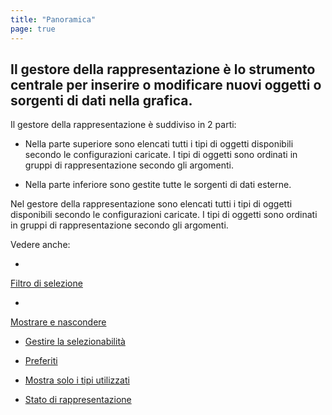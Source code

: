 ```yaml
---
title: "Panoramica"
page: true
---
```

## Il gestore della rappresentazione &#232; lo strumento centrale per inserire o modificare nuovi oggetti <GeoMapper>o sorgenti di dati </GeoMapper>nella grafica.

<GeoMapper>Il gestore della rappresentazione &#232; suddiviso in 2 parti:

-  Nella parte superiore sono elencati tutti i tipi di oggetti disponibili secondo le configurazioni caricate. I tipi di oggetti sono ordinati in gruppi di rappresentazione secondo gli argomenti.


-  Nella parte inferiore sono gestite tutte le sorgenti di dati esterne.





</GeoMapper>

<GeoDesigner>Nel gestore della rappresentazione sono elencati tutti i tipi di oggetti disponibili secondo le configurazioni caricate. I tipi di oggetti sono ordinati in gruppi di rappresentazione secondo gli argomenti.
</GeoDesigner>

Vedere anche:

-  
[Filtro di selezione](../../gestoredellarappresentazione/allgemein/auswahlfilter)

-  
[Mostrare e nascondere](../../gestoredellarappresentazione/allgemein/tipidioggetti_ein-ausblenden)

- [Gestire la selezionabilit&#224;](../../gestoredellarappresentazione/allgemein/selektierbarkeit)

- [Preferiti](../../gestoredellarappresentazione/allgemein/favoriten)

- [Mostra solo i tipi utilizzati](../../gestoredellarappresentazione/allgemein/verwendetetypen)

- [Stato di rappresentazione](../../gestoredellarappresentazione/allgemein/anzeigestatus)




